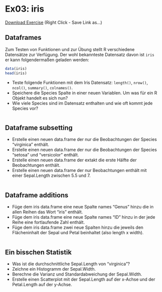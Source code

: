 # Ex03: iris

[Download Exercise](https://raw.githubusercontent.com/Ludwigm6/analysis_of_ecological_data/refs/heads/main/assignments/Ex03_iris.R) (Right Click - Save Link as...)

## Dataframes

Zum Testen von Funktionen und zur Übung stellt R verschiedene Datensätze zur Verfügung. Der wohl bekannteste Datensatz davon ist `iris` er kann folgendermaßen geladen werden:


```r
data(iris)
head(iris)
```

* Teste folgende Funktionen mit dem Iris Datensatz: `length()`, `nrow()`, `ncol()`, `summary()`, `colnames()`.
* Speichere die Species Spalte in einer neuen Variablen. Um was für ein R Objekt handelt es sich nun?
* Wie viele Species sind im Datensatz enthalten und wie oft kommt jede Species vor?


```r



```



## Dataframe subsetting

* Erstelle einen neuen data.frame der nur die Beobachtungen der Species "virginica" enthält.
* Erstelle einen neuen data.frame der nur die Beobachtungen der Species "setosa" und "versicolor" enthält.
* Erstelle einen neuen data.frame der extakt die erste Hälfte der Beobachtungen enthält.
* Erstelle einen neuen data.frame der nur Beobachtungen enthält mit einer Sepal.Length zwischen 5.5 und 7.


```r

```


## Dataframe additions

* Füge dem iris data.frame eine neue Spalte names "Genus" hinzu die in allen Reihen das Wort "iris" enthält.
* Füge dem iris data.frame eine neue Spalte names "ID" hinzu in der jede Reihe eine fortlaufende Zahl enthält.
* Füge dem iris data.frame zwei neue Spalten hinzu die jeweils den Flächeninhalt der Sepal und Petal beinhaltet (also length x width).


```r


```






## Ein bisschen Statistik

* Was ist die durchschnittliche Sepal.Length von "virginica"?
* Zeichne ein Histogramm der Sepal.Width.
* Berechne die Varianz und Standardabweichung der Sepal.Width.
* Erstelle einen Scatterplot mit der Sepal.Length auf der x-Achse und der Petal.Length auf der y-Achse.


```r



```


